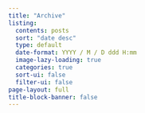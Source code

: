 ```yaml
---
title: "Archive"
listing:
  contents: posts
  sort: "date desc"
  type: default
  date-format: YYYY / M / D ddd H:mm
  image-lazy-loading: true
  categories: true
  sort-ui: false
  filter-ui: false
page-layout: full
title-block-banner: false
---
```


